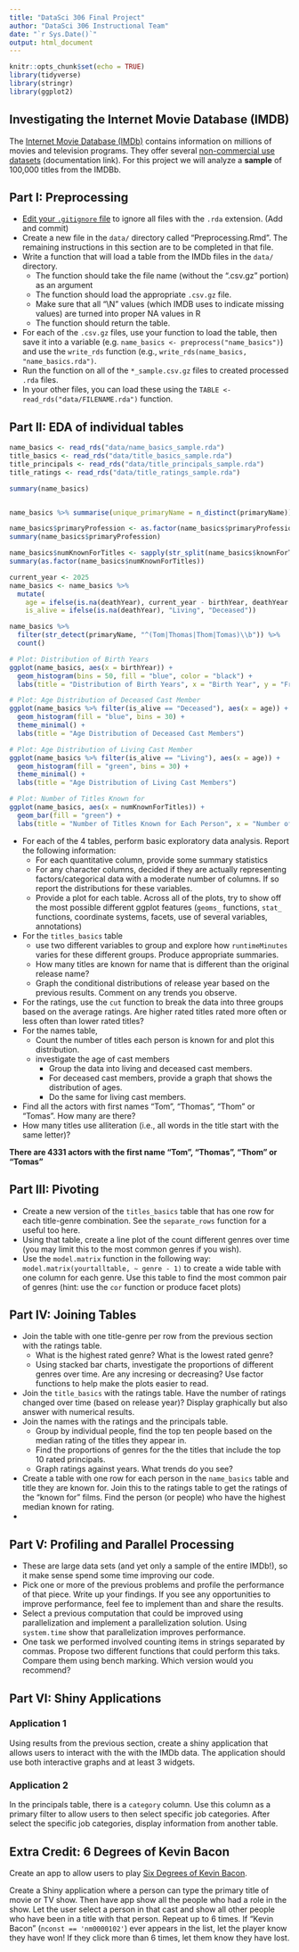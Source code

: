 ```yaml
---
title: "DataSci 306 Final Project"
author: "DataSci 306 Instructional Team"
date: "`r Sys.Date()`"
output: html_document
---
```


```r
knitr::opts_chunk$set(echo = TRUE)
library(tidyverse)
library(stringr)
library(ggplot2)
```

## Investigating the Internet Movie Database (IMDB)

The [Internet Movie Database (IMDb)]() contains information on millions of movies and television programs. They offer several [non-commercial use datasets](https://developer.imdb.com/non-commercial-datasets/) (documentation link). For this project we will analyze a **sample** of 100,000 titles from the IMDBb. 


## Part I: Preprocessing

* [Edit your `.gitignore` file](https://docs.github.com/en/get-started/getting-started-with-git/ignoring-files) to ignore all files with the `.rda` extension. (Add and commit)
* Create a new file in the `data/` directory called "Preprocessing.Rmd". The remaining instructions in this section are to be completed in that file.
* Write a function that will load a table from the IMDb files in the `data/` directory.
  * The function should take the file name (without the ".csv.gz" portion) as an argument
  * The function should load the appropriate `.csv.gz` file.
  * Make sure that all "\\N" values (which IMDB uses to indicate missing values) are turned into proper NA values in R
  * The function should return the table.
* For each of the `.csv.gz` files, use your function to load the table, then save it into a variable (e.g. `name_basics <- preprocess("name_basics")`) and use the `write_rds` function (e.g., `write_rds(name_basics, "name_basics.rda")`.
* Run the function on all of the `*_sample.csv.gz` files to created processed `.rda` files.
* In your other files, you can load these using the `TABLE <- read_rds("data/FILENAME.rda")` function.

## Part II: EDA of individual tables

```r
name_basics <- read_rds("data/name_basics_sample.rda")
title_basics <- read_rds("data/title_basics_sample.rda")
title_principals <- read_rds("data/title_principals_sample.rda")
title_ratings <- read_rds("data/title_ratings_sample.rda")
```

```r
summary(name_basics)


name_basics %>% summarise(unique_primaryName = n_distinct(primaryName))

name_basics$primaryProfession <- as.factor(name_basics$primaryProfession)
summary(name_basics$primaryProfession)

name_basics$numKnownForTitles <- sapply(str_split(name_basics$knownForTitles, ","), length)
summary(as.factor(name_basics$numKnownForTitles))

current_year <- 2025
name_basics <- name_basics %>%
  mutate(
    age = ifelse(is.na(deathYear), current_year - birthYear, deathYear - birthYear),
    is_alive = ifelse(is.na(deathYear), "Living", "Deceased"))

name_basics %>%
  filter(str_detect(primaryName, "^(Tom|Thomas|Thom|Tomas)\\b")) %>%
  count()

# Plot: Distribution of Birth Years
ggplot(name_basics, aes(x = birthYear)) +
  geom_histogram(bins = 50, fill = "blue", color = "black") +
  labs(title = "Distribution of Birth Years", x = "Birth Year", y = "Frequency")

# Plot: Age Distribution of Deceased Cast Member
ggplot(name_basics %>% filter(is_alive == "Deceased"), aes(x = age)) +
  geom_histogram(fill = "blue", bins = 30) +
  theme_minimal() +
  labs(title = "Age Distribution of Deceased Cast Members")

# Plot: Age Distribution of Living Cast Member
ggplot(name_basics %>% filter(is_alive == "Living"), aes(x = age)) +
  geom_histogram(fill = "green", bins = 30) +
  theme_minimal() +
  labs(title = "Age Distribution of Living Cast Members")

# Plot: Number of Titles Known for
ggplot(name_basics, aes(x = numKnownForTitles)) +
  geom_bar(fill = "green") +
  labs(title = "Number of Titles Known for Each Person", x = "Number of Titles", y = "Frequency")
```


* For each of the 4 tables, perform basic exploratory data analysis. Report the following information:
  * For each quantitative column, provide some summary statistics
  * For any character columns, decided if they are actually representing factors/categorical data with a moderate number of columns. If so report the distributions for these variables.
  * Provide a plot for each table. Across all of the plots, try to show off the most possible different ggplot features (`geoms_` functions, `stat_` functions, coordinate systems, facets, use of several variables, annotations)
* For the `titles_basics` table
  * use two different variables to group and explore how `runtimeMinutes` varies for these different groups. Produce appropriate summaries.
  * How many titles are known for name that is different than the original release name?
  * Graph the conditional distributions of release year based on the previous results. Comment on any trends you observe.
* For the ratings, use the `cut` function to break the data into three groups based on the average ratings. Are higher rated titles rated more often or less often than lower rated titles? 
* For the names table, 
  * Count the number of titles each person is known for and plot this distribution.
  * investigate the age of cast members
      * Group the data into living and deceased cast members. 
      * For deceased cast members, provide a graph that shows the distribution of ages.
      * Do the same for living cast members.
* Find all the actors with first names "Tom", "Thomas", "Thom" or "Tomas". How many are there?
* How many titles use alliteration (i.e., all words in the title start with the same letter)?

**There are 4331 actors with the first name "Tom", "Thomas", "Thom" or "Tomas"**

## Part III: Pivoting

* Create a new version of the `titles_basics` table that has one row for each title-genre combination. See the `separate_rows` function for a useful too here.
* Using that table, create a line plot of the count different genres over time (you may limit this to the most common genres if you wish).
* Use the `model.matrix` function in the following way: `model.matrix(yourtalltable, ~ genre - 1)` to create a wide table with one column for each genre. Use this table to find the most common pair of genres (hint: use the `cor` function or produce facet plots)

## Part IV: Joining Tables

* Join the table with one title-genre per row from the previous section with the ratings table.
  * What is the highest rated genre? What is the lowest rated genre?
  * Using stacked bar charts, investigate the proportions of different genres over time. Are any incresing or decreasing? Use factor functions to help make the plots easier to read.
* Join the `title_basics` with the ratings table. Have the number of ratings changed over time (based on release year)? Display graphically but also answer with numerical results.
* Join the names with the ratings and the principals table. 
  * Group by individual people, find the top ten people based on the median rating of the titles they appear in.
  * Find the proportions of genres for the the titles that include the top 10 rated principals.
  * Graph ratings against years. What trends do you see?
* Create a table with one row for each person in the `name_basics` table and title they are known for. Join this to the ratings table to get the ratings of the "known for" films. Find the person (or people) who have the highest median known for rating.
* 

## Part V: Profiling and Parallel Processing

* These are large data sets (and yet only a sample of the entire IMDb!), so it make sense spend some time improving our code.
* Pick one or more of the previous problems and profile the performance of that piece. Write up your findings. If you see any opportunities to improve performance, feel fee to implement than and share the results.
* Select a previous computation that could be improved using parallelization and implement a parallelization solution. Using `system.time` show that parallelization improves performance.
* One task we performed involved counting items in strings separated by commas. Propose two different functions that could perform this taks. Compare them using bench marking. Which version would you recommend?

## Part VI: Shiny Applications

### Application 1

Using results from the previous section, create a shiny application that allows users to interact with the with the IMDb data. The application should use both interactive graphs and at least 3 widgets.

### Application 2

In the principals table, there is a `category` column. Use this column as a primary filter to allow users to then select specific job categories. After select the specific job categories, display information from another table.

## Extra Credit: 6 Degrees of Kevin Bacon

Create an app to allow users to play [Six Degrees of Kevin Bacon](https://en.wikipedia.org/wiki/Six_Degrees_of_Kevin_Bacon#:~:text=Six%20Degrees%20of%20Kevin%20Bacon%20or%20Bacon's%20Law%20is%20a,ultimately%20leads%20to%20prolific%20American).

Create a Shiny application where a person can type the primary title of movie or TV show. Then have app show all the people who had a role in the show. Let the user select a person in that cast and show all other people who have been in a title with that person. Repeat up to 6 times. If "Kevin Bacon" (`nconst == 'nm0000102'`) ever appears in the list, let the player know they have won! If they click more than 6 times, let them know they have lost.


